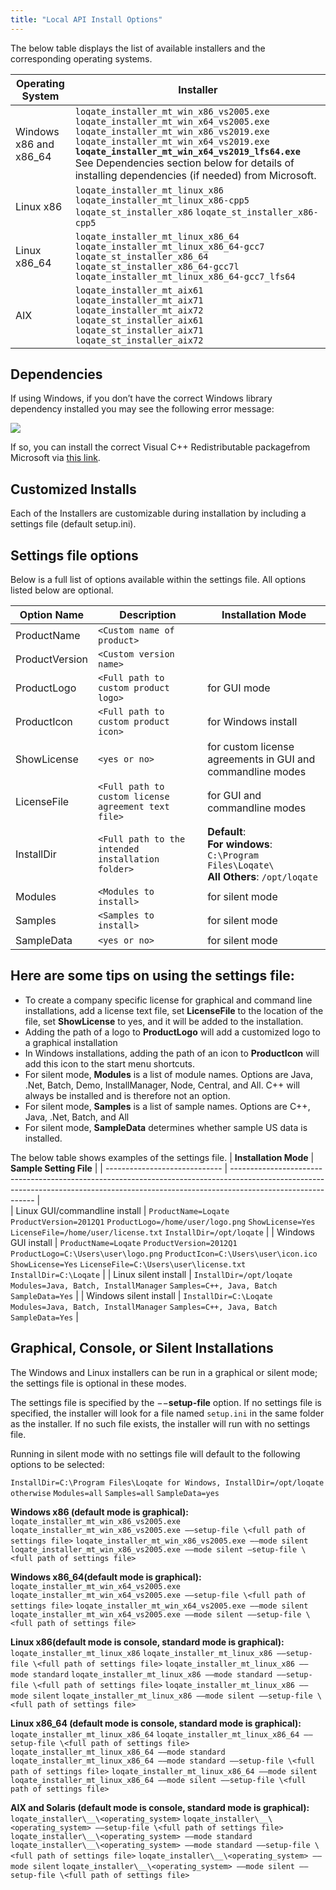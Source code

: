 ```yaml
---
title: "Local API Install Options"
---
```


The below table displays the list of available installers and the corresponding operating systems.

| **Operating System**   | **Installer**                                                                                                                                                                                                                                                                                                            |
| ---------------------- | ------------------------------------------------------------------------------------------------------------------------------------------------------------------------------------------------------------------------------------------------------------------------------------------------------------------------ |
| Windows x86 and x86_64 | `loqate_installer_mt_win_x86_vs2005.exe` `loqate_installer_mt_win_x64_vs2005.exe` `loqate_installer_mt_win_x86_vs2019.exe` `loqate_installer_mt_win_x64_vs2019.exe` **`loqate_installer_mt_win_x64_vs2019_lfs64.exe`** See Dependencies section below for details of installing dependencies (if needed) from Microsoft. |
| Linux x86              | `loqate_installer_mt_linux_x86` `loqate_installer_mt_linux_x86-cpp5` `loqate_st_installer_x86` `loqate_st_installer_x86-cpp5`                                                                                                                                                                                            |
| Linux x86_64           | `loqate_installer_mt_linux_x86_64` `loqate_installer_mt_linux_x86_64-gcc7` `loqate_st_installer_x86_64` `loqate_st_installer_x86_64-gcc7l` `loqate_installer_mt_linux_x86_64-gcc7_lfs64`                                                                                                                                 |
| AIX                    | `loqate_installer_mt_aix61` `loqate_installer_mt_aix71` `loqate_installer_mt_aix72` `loqate_st_installer_aix61` `loqate_st_installer_aix71` `loqate_st_installer_aix72`                                                                                                                                                  |

## Dependencies

If using Windows, if you don’t have the correct Windows library dependency installed you may see the following error message:

<Frame caption="">
  <img src="/images/f73cc9a7-lqBatchError-300x118.png" />
</Frame>

If so, you can install the correct Visual C++ Redistributable packagefrom Microsoft via [this link](https://learn.microsoft.com/en-us/cpp/windows/latest-supported-vc-redist?view=msvc-170#visual-studio-2015-2017-2019-and-2022).

## Customized Installs

Each of the Installers are customizable during installation by including a settings file (default setup.ini).

## Settings file options

Below is a full list of options available within the settings file. All options listed below are optional.

|  **Option Name**                |    **Description**                                                 |     **Installation Mode**                                                                                                  |
| --------------- | -------------------------------------------------- | --------------------------------------------------------------------------------------------------- |
| ProductName     | `<Custom name of product>`                        |                                                                                                     |
| ProductVersion  | `<Custom version name>`                             |                                                                                                     |
| ProductLogo     | `<Full path to custom product logo>`                | for GUI mode                                                                                        |
| ProductIcon     | `<Full path to custom product icon>`                | for Windows install                                                                                 |
| ShowLicense     | `<yes or no>`                                       | for custom license agreements in GUI and commandline modes                                          |
| LicenseFile     | `<Full path to custom license agreement text file>` | for GUI and commandline modes                                                                       |
| InstallDir      | `<Full path to the intended installation folder>`   | **Default**: <br /> **For windows**: `C:\Program Files\Loqate\` <br /> **All Others**: `/opt/loqate` |
| Modules         | `<Modules to install>`                              | for silent mode                                                                                     |
| Samples         | `<Samples to install>`                              | for silent mode                                                                                     |
| SampleData      | `<yes or no>`                                       | for silent mode                                                                                     |

## Here are some tips on using the settings file:
- To create a company specific license for graphical and command line installations, add a license text file, set **LicenseFile** to the location of the file, set **ShowLicense** to yes, and it will be added to the installation.
- Adding the path of a logo to **ProductLogo** will add a customized logo to a graphical installation
- In Windows installations, adding the path of an icon to **ProductIcon** will add this icon to the start menu shortcuts.
- For silent mode, **Modules** is a list of module names. Options are Java, .Net, Batch, Demo, InstallManager, Node, Central, and All. C++ will always be installed and is therefore not an option.
- For silent mode, **Samples** is a list of sample names. Options are C++, Java, .Net, Batch, and All
- For silent mode, **SampleData** determines whether sample US data is installed.

The below table shows examples of the settings file.
|      **Installation Mode**                           |             **Sample Setting File**                                                                                                                                                                                 |
| ----------------------------- | ----------------------------------------------------------------------------------------------------------------------------------------------------------------------------------------- |                                                                                                                                                               
| Linux GUI/commandline install | `ProductName=Loqate` `ProductVersion=2012Q1` `ProductLogo=/home/user/logo.png` `ShowLicense=Yes` `LicenseFile=/home/user/license.txt` `InstallDir=/opt/loqate`                                        |
| Windows GUI install           | `ProductName=Loqate` `ProductVersion=2012Q1` `ProductLogo=C:\Users\user\logo.png` `ProductIcon=C:\Users\user\icon.ico` `ShowLicense=Yes` `LicenseFile=C:\Users\user\license.txt` `InstallDir=C:\Loqate` |
| Linux silent install          | `InstallDir=/opt/loqate` `Modules=Java, Batch, InstallManager` `Samples=C++, Java, Batch` `SampleData=Yes`                                                                                        |
| Windows silent install        | `InstallDir=C:\Loqate` `Modules=Java, Batch, InstallManager` `Samples=C++, Java, Batch` `SampleData=Yes`                                                                                          |
## Graphical, Console, or Silent Installations

The Windows and Linux installers can be run in a graphical or silent mode; the settings file is optional in these modes.

The settings file is specified by the −−**setup-file** option. If no settings file is specified, the installer will look for a file named `setup.ini` in the same folder as the installer. If no such file exists, the installer will run with no settings file.

Running in silent mode with no settings file will default to the following options to be selected:

`InstallDir=C:\Program Files\Loqate for Windows, InstallDir=/opt/loqate otherwise`
`Modules=all`
`Samples=all`
`SampleData=yes`

**Windows x86 (default mode is graphical):** `loqate_installer_mt_win_x86_vs2005.exe`
`loqate_installer_mt_win_x86_vs2005.exe ––setup-file \<full path of settings file>`
`loqate_installer_mt_win_x86_vs2005.exe ––mode silent`
`loqate_installer_mt_win_x86_vs2005.exe ––mode silent –setup-file \<full path of settings file>`

**Windows x86_64(default mode is graphical):** `loqate_installer_mt_win_x64_vs2005.exe`
`loqate_installer_mt_win_x64_vs2005.exe ––setup-file \<full path of settings file>`
`loqate_installer_mt_win_x64_vs2005.exe ––mode silent`
`loqate_installer_mt_win_x64_vs2005.exe ––mode silent ––setup-file \<full path of settings file>`

**Linux x86(default mode is console, standard mode is graphical):** `loqate_installer_mt_linux_x86`
`loqate_installer_mt_linux_x86 ––setup-file \<full path of settings file>`
`loqate_installer_mt_linux_x86 ––mode standard`
`loqate_installer_mt_linux_x86 ––mode standard ––setup-file \<full path of settings file>`
`loqate_installer_mt_linux_x86 ––mode silent`
`loqate_installer_mt_linux_x86 ––mode silent ––setup-file \<full path of settings file>`

**Linux x86_64 (default mode is console, standard mode is graphical):** `loqate_installer_mt_linux_x86_64`
`loqate_installer_mt_linux_x86_64 ––setup-file \<full path of settings file>`
`loqate_installer_mt_linux_x86_64 ––mode standard`
`loqate_installer_mt_linux_x86_64 ––mode standard ––setup-file \<full path of settings file>`
`loqate_installer_mt_linux_x86_64 ––mode silent`
`loqate_installer_mt_linux_x86_64 ––mode silent ––setup-file \<full path of settings file>`

**AIX and Solaris (default mode is console, standard mode is graphical):** `loqate_installer\__\<operating_system>`
`loqate_installer\__\<operating_system> ––setup-file \<full path of settings file>`
`loqate_installer\__\<operating_system> ––mode standard`
`loqate_installer\__\<operating_system> ––mode standard ––setup-file \<full path of settings file>`
`loqate_installer\__\<operating_system> ––mode silent`
`loqate_installer\__\<operating_system> ––mode silent ––setup-file \<full path of settings file>`